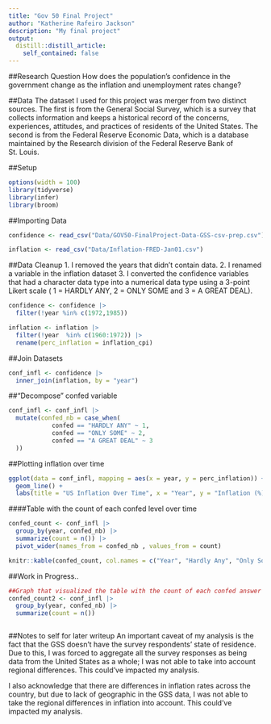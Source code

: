 ```yaml
---
title: "Gov 50 Final Project"
author: "Katherine Rafeiro Jackson"
description: "My final project"
output:
  distill::distill_article:
    self_contained: false
---
```


##Research Question
How does the population's confidence in the government change as the inflation and unemployment rates change?

##Data 
The dataset I used for this project was merger from two distinct sources. The first is from the General Social Survey, which is a survey that collects information and keeps a historical record of the concerns, experiences, attitudes, and practices of residents of the United States. The second is from the Federal Reserve Economic Data, which is a database maintained by the Research division of the Federal Reserve Bank of St. Louis. 

##Setup
```r
options(width = 100)
library(tidyverse)
library(infer)
library(broom)
```

##Importing Data
```r

confidence <- read_csv("Data/GOV50-FinalProject-Data-GSS-csv-prep.csv")

inflation <- read_csv("Data/Inflation-FRED-Jan01.csv")

```
##Data Cleanup
1. I removed the years that didn't contain data. 
2. I renamed a variable in the inflation dataset
3. I converted the confidence variables that had a character data type into a numerical data type using a 3-point Likert scale ( 1 = HARDLY ANY, 2 = ONLY SOME and 3 = A GREAT DEAL). 

```r

confidence <- confidence |>
  filter(!year %in% c(1972,1985))

inflation <- inflation |>
  filter(!year  %in% c(1960:1972)) |>
  rename(perc_inflation = inflation_cpi)

```

##Join Datasets
```r

conf_infl <- confidence |>
  inner_join(inflation, by = "year")
```

##"Decompose" confed variable
```r

conf_infl <- conf_infl |>
  mutate(confed_nb = case_when(
            confed == "HARDLY ANY" ~ 1,
            confed == "ONLY SOME" ~ 2,
            confed == "A GREAT DEAL" ~ 3
  )) 

```

##Plotting inflation over time
```r

ggplot(data = conf_infl, mapping = aes(x = year, y = perc_inflation)) + 
  geom_line() + 
  labs(title = "US Inflation Over Time", x = "Year", y = "Inflation (%)", subtitle = "From 1973 to 2021")

```

####Table with the count of each confed level over time

```r

confed_count <- conf_infl |>
  group_by(year, confed_nb) |>
  summarize(count = n()) |>
  pivot_wider(names_from = confed_nb , values_from = count)

knitr::kable(confed_count, col.names = c("Year", "Hardly Any", "Only Some", "A Great Deal", "Other"))

```

##Work in Progress..
``` r
##Graph that visualized the table with the count of each confed answer
confed_count2 <- conf_infl |>
  group_by(year, confed_nb) |>
  summarize(count = n())



```


##Notes to self for later writeup 
An important caveat of my analysis is the fact that the GSS doesn't have the survey respondents' state of residence. Due to this, I was forced to aggregate all the survey responses as being data from the United States as a whole; I was not able to take into account regional differences. This could've impacted my analysis.

I also acknowledge that there are differences in inflation rates across the country, but due to lack of geographic in the GSS data, I was not able to take the regional differences in inflation into account. This could've impacted my analysis.

